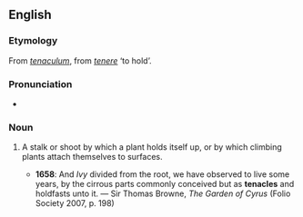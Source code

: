 ==English==

===Etymology===
From {{etyl|la|en}} ''[[tenaculum]]'', from ''[[tenere]]'' ‘to hold’.

===Pronunciation===
* {{IPA|/ˈtɛnəkəl/|lang=en}}

===Noun===
{{en-noun}}

# {{lb|en|rare}} A stalk or shoot by which a plant holds itself up, or by which climbing plants attach themselves to surfaces.
#* '''1658''': And ''Ivy'' divided from the root, we have observed to live some years, by the cirrous parts commonly conceived but as '''tenacles''' and holdfasts unto it. — Sir Thomas Browne, ''The Garden of Cyrus'' (Folio Society 2007, p. 198)